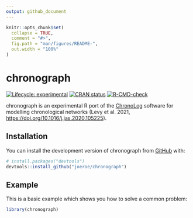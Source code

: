 ```yaml
---
output: github_document
---
```

<!-- README.md is generated from README.Rmd. Please edit that file -->

```r
knitr::opts_chunk$set(
  collapse = TRUE,
  comment = "#>",
  fig.path = "man/figures/README-",
  out.width = "100%"
)
```

# chronograph

<!-- badges: start -->
[![Lifecycle: experimental](https://img.shields.io/badge/lifecycle-experimental-orange.svg)](https://lifecycle.r-lib.org/articles/stages.html#experimental)
[![CRAN status](https://www.r-pkg.org/badges/version/chronograph)](https://CRAN.R-project.org/package=chronograph)
[![R-CMD-check](https://github.com/joeroe/chronograph/actions/workflows/R-CMD-check.yaml/badge.svg)](https://github.com/joeroe/chronograph/actions/workflows/R-CMD-check.yaml)
<!-- badges: end -->

chronograph is an experimental R port of the [ChronoLog](https://chrono.ulb.be/) software for modelling chronological networks (Levy et al. 2021, <https://doi.org/10.1016/j.jas.2020.105225>).

## Installation

You can install the development version of chronograph from [GitHub](https://github.com/) with:

``` r
# install.packages("devtools")
devtools::install_github("joeroe/chronograph")
```

## Example

This is a basic example which shows you how to solve a common problem:

```r
library(chronograph)
```
